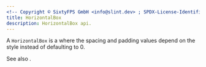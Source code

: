 ```yaml
---
<!-- Copyright © SixtyFPS GmbH <info@slint.dev> ; SPDX-License-Identifier: MIT -->
title: HorizontalBox
description: HorizontalBox api.
---
```



A `HorizontalBox` is a <Link type="HorizontalLayout" /> where the spacing and padding
values depend on the style instead of defaulting to 0.

See also <Link type="VerticalBox"/>.
